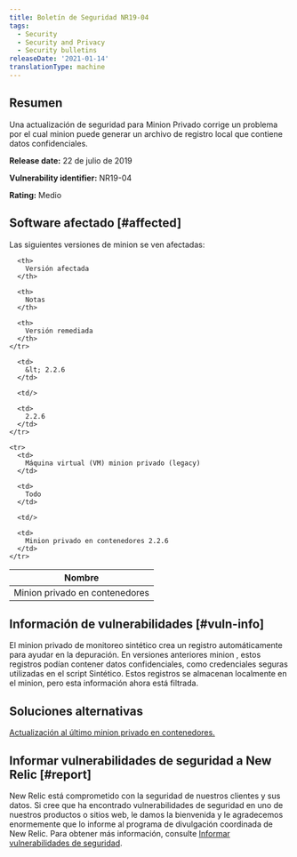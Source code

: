 ```yaml
---
title: Boletín de Seguridad NR19-04
tags:
  - Security
  - Security and Privacy
  - Security bulletins
releaseDate: '2021-01-14'
translationType: machine
---
```


## Resumen

Una actualización de seguridad para Minion Privado corrige un problema por el cual minion puede generar un archivo de registro local que contiene datos confidenciales.

<DNT>**Release date:**</DNT> 22 de julio de 2019

<DNT>**Vulnerability identifier:**</DNT> NR19-04

<DNT>**Rating:**</DNT> Medio

## Software afectado [#affected]

Las siguientes versiones de minion se ven afectadas:

<table>
  <thead>
    <tr>
      <th>
        Nombre
      </th>

      <th>
        Versión afectada
      </th>

      <th>
        Notas
      </th>

      <th>
        Versión remediada
      </th>
    </tr>
  </thead>

  <tbody>
    <tr>
      <td>
        Minion privado en contenedores
      </td>

      <td>
        &lt; 2.2.6
      </td>

      <td/>

      <td>
        2.2.6
      </td>
    </tr>

    <tr>
      <td>
        Máquina virtual (VM) minion privado (legacy)
      </td>

      <td>
        Todo
      </td>

      <td/>

      <td>
        Minion privado en contenedores 2.2.6
      </td>
    </tr>
  </tbody>
</table>

## Información de vulnerabilidades [#vuln-info]

El minion privado de monitoreo sintético crea un registro automáticamente para ayudar en la depuración. En versiones anteriores minion , estos registros podían contener datos confidenciales, como credenciales seguras utilizadas en el script Sintético. Estos registros se almacenan localmente en el minion, pero esta información ahora está filtrada.

## Soluciones alternativas

[Actualización al último minion privado en contenedores.](/docs/synthetics/new-relic-synthetics/private-locations/install-containerized-private-minions-cpms#install-update)

## Informar vulnerabilidades de seguridad a New Relic [#report]

New Relic está comprometido con la seguridad de nuestros clientes y sus datos. Si cree que ha encontrado vulnerabilidades de seguridad en uno de nuestros productos o sitios web, le damos la bienvenida y le agradecemos enormemente que lo informe al programa de divulgación coordinada de New Relic. Para obtener más información, consulte [Informar vulnerabilidades de seguridad](/docs/security/new-relic-security/data-privacy/reporting-security-vulnerabilities).